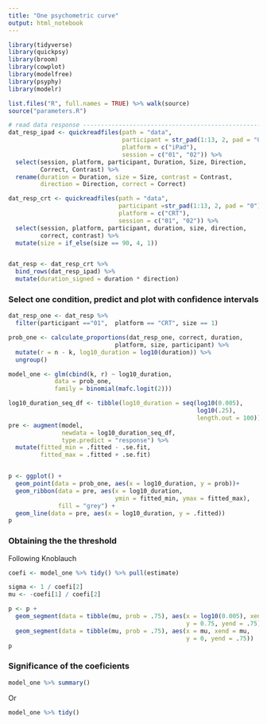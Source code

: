 ```yaml
---
title: "One psychometric curve"
output: html_notebook
---
```


```r
library(tidyverse)
library(quickpsy)
library(broom)
library(cowplot)
library(modelfree)
library(psyphy)
library(modelr)

list.files("R", full.names = TRUE) %>% walk(source)
source("parameters.R")

# read data response -----------------------------------------------------------
dat_resp_ipad <- quickreadfiles(path = "data", 
                                participant = str_pad(1:13, 2, pad = "0"),
                                platform = c("iPad"), 
                                session = c("01", "02")) %>%
  select(session, platform, participant, Duration, Size, Direction,
         Correct, Contrast) %>% 
  rename(duration = Duration, size = Size, contrast = Contrast, 
         direction = Direction, correct = Correct)

dat_resp_crt <- quickreadfiles(path = "data", 
                               participant =str_pad(1:13, 2, pad = "0"),
                               platform = c("CRT"), 
                               session = c("01", "02")) %>%
  select(session, platform, participant, duration, size, direction,
         correct, contrast) %>% 
  mutate(size = if_else(size == 90, 4, 1))


dat_resp <- dat_resp_crt %>% 
  bind_rows(dat_resp_ipad) %>% 
  mutate(duration_signed = duration * direction)
```

### Select one condition, predict and plot with confidence intervals
```r
dat_resp_one <- dat_resp %>% 
  filter(participant =="01",  platform == "CRT", size == 1)

prob_one <- calculate_proportions(dat_resp_one, correct, duration,
                              platform, size, participant) %>% 
  mutate(r = n - k, log10_duration = log10(duration)) %>% 
  ungroup()

model_one <- glm(cbind(k, r) ~ log10_duration, 
             data = prob_one, 
             family = binomial(mafc.logit(2)))

log10_duration_seq_df <- tibble(log10_duration = seq(log10(0.005), 
                                                     log10(.25), 
                                                     length.out = 100))
pre <- augment(model, 
               newdata = log10_duration_seq_df,
               type.predict = "response") %>% 
  mutate(fitted_min = .fitted - .se.fit, 
         fitted_max = .fitted + .se.fit)


p <- ggplot() +
  geom_point(data = prob_one, aes(x = log10_duration, y = prob))+
  geom_ribbon(data = pre, aes(x = log10_duration,
                              ymin = fitted_min, ymax = fitted_max), 
              fill = "grey") +
  geom_line(data = pre, aes(x = log10_duration, y = .fitted)) 
p
```

### Obtaining the the threshold

Following Knoblauch 
```r
coefi <- model_one %>% tidy() %>% pull(estimate) 

sigma <- 1 / coefi[2]
mu <- -coefi[1] / coefi[2]

p <- p +
  geom_segment(data = tibble(mu, prob = .75), aes(x = log10(0.005), xend = mu, 
                                                  y = 0.75, yend = .75)) +
  geom_segment(data = tibble(mu, prob = .75), aes(x = mu, xend = mu, 
                                                  y = 0, yend = .75))
p
```

### Significance of the coeficients

```r
model_one %>% summary()
```
Or
```r
model_one %>% tidy()
```

